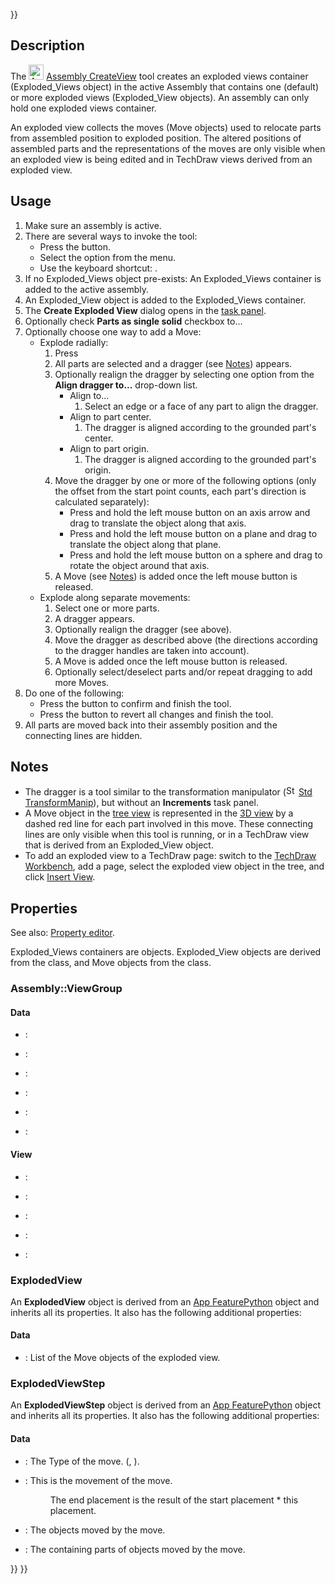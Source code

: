 <languages/>

{{UnfinishedDocu{{#translation:}}}}

{{Docnav
|[[Assembly_SolveAssembly|SolveAssembly]]
|[[Assembly_CreateSimulation|CreateSimulation]]
|[[Assembly_Workbench|Assembly]]
|IconL=Assembly_SolveAssembly.svg
|IconR=Assembly_CreateSimulation.svg
|IconC=Workbench_Assembly.svg
}}

{{GuiCommand
|Name=Assembly CreateView
|MenuLocation=Assembly → Exploded View
|Workbenches=[[Assembly_Workbench|Assembly]]
|Shortcut={{KEY|E}}
|Version=1.0
|SeeAlso=
}}

==Description==

The [[Image:Assembly_CreateView.svg|24px]] [[Assembly_CreateView|Assembly CreateView]] tool creates an exploded views container (Exploded_Views object) in the active Assembly that contains one (default) or more exploded views (Exploded_View objects). An assembly can only hold one exploded views container.

An exploded view collects the moves (Move objects) used to relocate parts from assembled position to exploded position. The altered positions of assembled parts and the representations of the moves are only visible when an exploded view is being edited and in TechDraw views derived from an exploded view.

==Usage==

# Make sure an assembly is active.
# There are several ways to invoke the tool:
#* Press the {{Button|[[Image:Assembly_CreateView.svg|16px]] [[Assembly_CreateView|Exploded View]]}} button.
#* Select the {{MenuCommand|Assembly → [[Image:Assembly_CreateView.svg|16px]] Exploded View}} option from the menu.
#* Use the keyboard shortcut: {{KEY|E}}.
# If no Exploded_Views object pre-exists: An Exploded_Views container is added to the active assembly.
# An Exploded_View object is added to the Exploded_Views container.
# The '''Create Exploded View''' dialog opens in the [[Task_panel|task panel]].
# Optionally check '''Parts as single solid''' checkbox to...
# Optionally choose one way to add a Move:
#* Explode radially:
#*# Press {{Button|Explode radially}}
#*# All parts are selected and a dragger (see [[#Notes|Notes]]) appears.
#*# Optionally realign the dragger by selecting one option from the '''Align dragger to...''' drop-down list.
#*#* Align to...
#*#*# Select an edge or a face of any part to align the dragger.
#*#* Align to part center.
#*#*# The dragger is aligned according to the grounded part's center.
#*#* Align to part origin.
#*#*# The dragger is aligned according to the grounded part's origin.
#*# Move the dragger by one or more of the following options (only the offset from the start point counts, each part's direction is calculated separately):
#*#* Press and hold the left mouse button on an axis arrow and drag to translate the object along that axis.
#*#* Press and hold the left mouse button on a plane and drag to translate the object along that plane.
#*#* Press and hold the left mouse button on a sphere and drag to rotate the object around that axis.
#*# A Move  (see [[#Notes|Notes]]) is added once the left mouse button is released.
#* Explode along separate movements:
#*# Select one or more parts.
#*# A dragger appears.
#*# Optionally realign the dragger (see above).
#*# Move the dragger as described above (the directions according to the dragger handles are taken into account).
#*# A Move is added once the left mouse button is released.
#*# Optionally select/deselect parts and/or repeat dragging to add more Moves.
# Do one of the following:
#* Press the {{Button|OK}} button to confirm and finish the tool.
#* Press the {{Button|Cancel}} button to revert all changes and finish the tool.
# All parts are moved back into their assembly position and the connecting lines are hidden.

==Notes==

* The dragger is a tool similar to the transformation manipulator ([[Image:Std_TransformManip.svg|16px]] [[Std_TransformManip|Std TransformManip]]), but without an '''Increments''' task panel.
* A Move object in the [[Tree_view|tree view]] is represented in the [[3D_view|3D view]] by a dashed red line for each part involved in this move. These connecting lines are only visible when this tool is running, or in a TechDraw view that is derived from an Exploded_View object.
* To add an exploded view to a TechDraw page: switch to the [[TechDraw_Workbench|TechDraw Workbench]], add a page, select the exploded view object in the tree, and click [[TechDraw_View|Insert View]].

==Properties==

See also: [[Property_editor|Property editor]].

Exploded_Views containers are {{Incode|Assembly::ViewGroup}} objects. Exploded_View objects are derived from the {{Incode|ExplodedView}} class, and Move objects from the {{Incode|ExplodedViewStep}} class.

===Assembly::ViewGroup===

====Data====

{{TitleProperty|Base}}

* {{PropertyData|Label|String}}:
* {{PropertyData|Label2|String|Hidden}}:
* {{PropertyData|Expression Engine|ExpressionEngine|Hidden}}:
* {{PropertyData|Visibility|Bool|Hidden}}:
* {{PropertyData|Group|LinkList}}:
* {{PropertyData|_ Group Touched|Bool|Hidden}}:

====View====

{{TitleProperty|Display Options}}

* {{PropertyView|Display Mode|Enumeration}}:
* {{PropertyView|Show In Tree|Bool}}:
* {{PropertyView|Visibility|Bool}}:

{{TitleProperty|Selection}}

* {{PropertyView|On Top When Selected|Enumeration}}:
* {{PropertyView|Selection Style|Enumeration}}:

===ExplodedView===

An '''ExplodedView''' object is derived from an [[App_FeaturePython|App FeaturePython]] object and inherits all its properties. It also has the following additional properties:

====Data====

{{TitleProperty|Exploded View}}

* {{PropertyData|Moves|LinkList}}: List of the Move objects of the exploded view.

===ExplodedViewStep===

An '''ExplodedViewStep''' object is derived from an [[App_FeaturePython|App FeaturePython]] object and inherits all its properties. It also has the following additional properties:

====Data====

{{TitleProperty|Exploded Move}}

* {{PropertyData|Move Type|Enumeration}}: The Type of the move. ({{Value|Normal}}, {{Value|Radial}}).
* {{PropertyData|Movement Transform|Placement}}: This is the movement of the move. 
*: The end placement is the result of the start placement * this placement.
* {{PropertyData|Obj Names|StringList}}: The objects moved by the move.
* {{PropertyData|Parts|LinkList}}: The containing parts of objects moved by the move.


{{Docnav
|[[Assembly_SolveAssembly|SolveAssembly]]
|[[Assembly_CreateSimulation|CreateSimulation]]
|[[Assembly_Workbench|Assembly]]
|IconL=Assembly_SolveAssembly.svg
|IconR=Assembly_CreateSimulation.svg
|IconC=Workbench_Assembly.svg
}}

{{Assembly_Tools_navi{{#translation:}}}}
{{Userdocnavi{{#translation:}}}}